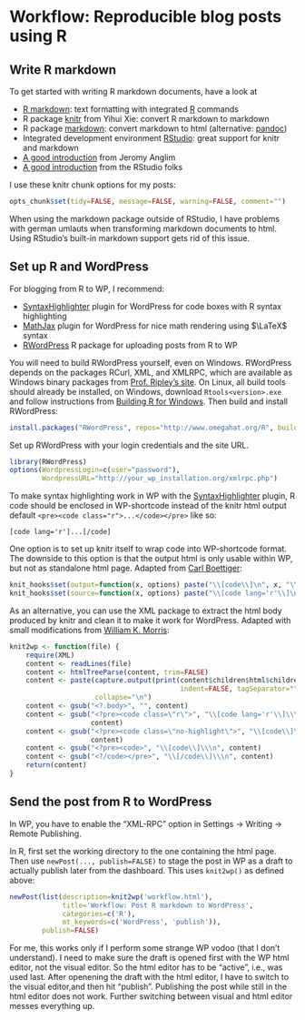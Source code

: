 Workflow: Reproducible blog posts using R
=========================

Write R markdown
-------------------------

To get started with writing R markdown documents, have a look at

 - [R markdown](http://www.rstudio.org/docs/r_markdown): text formatting with integrated [R](http://www.r-project.org/) commands
 - R package [knitr](http://yihui.name/knitr/) from Yihui Xie: convert R markdown to markdown
 - R package [markdown](http://cran.r-project.org/package=markdown): convert markdown to html (alternative: [pandoc](http://johnmacfarlane.net/pandoc/))
 - Integrated development environment [RStudio](http://www.rstudio.org/): great support for knitr and markdown
 - [A good introduction](http://jeromyanglim.blogspot.de/2012/05/getting-started-with-r-markdown-knitr.html) from Jeromy Anglim
 - [A good introduction](http://www.rstudio.org/docs/authoring/using_markdown) from the RStudio folks

I use these knitr chunk options for my posts:

```r
opts_chunk$set(tidy=FALSE, message=FALSE, warning=FALSE, comment="")
```

When using the markdown package outside of RStudio, I have problems with german umlauts when transforming markdown documents to html. Using RStudio's built-in markdown support gets rid of this issue.

Set up R and WordPress
-------------------------

For blogging from R to WP, I recommend:

 - [SyntaxHighlighter](http://wordpress.org/extend/plugins/syntaxhighlighter/) plugin for WordPress for code boxes with R syntax highlighting
 - [MathJax](http://wordpress.org/extend/plugins/mathjax-latex/) plugin for WordPress for nice math rendering using $\LaTeX$ syntax
 - [RWordPress](http://www.omegahat.org/RWordPress/) R package for uploading posts from R to WP

You will need to build RWordPress yourself, even on Windows. RWordPress depends on the packages RCurl, XML, and XMLRPC, which are available as Windows binary packages from [Prof. Ripley's site](http://www.stats.ox.ac.uk/pub/RWin/bin/windows/contrib/2.15/). On Linux, all build tools should already be installed, on Windows, download `Rtools<version>.exe` and follow instructions from [Building R for Windows](http://cran.r-project.org/bin/windows/Rtools/). Then build and install RWordPress:

```r
install.packages("RWordPress", repos="http://www.omegahat.org/R", build=TRUE)
```

Set up RWordPress with your login credentials and the site URL.

```r
library(RWordPress)
options(WordpressLogin=c(user="password"),
        WordpressURL="http://your_wp_installation.org/xmlrpc.php")
```

To make syntax highlighting work in WP with the [SyntaxHighlighter](http://wordpress.org/extend/plugins/syntaxhighlighter/) plugin, R code should be enclosed in WP-shortcode instead of the knitr html output default `<pre><code class="r">...</code></pre>` like so:

```
[code lang='r']...[/code]
```

One option is to set up knitr itself to wrap code into WP-shortcode format. The downside to this option is that the output html is only usable within WP, but not as standalone html page. Adapted from [Carl Boettiger](http://www.carlboettiger.info/wordpress/archives/3974):

<!--
knit_patterns$set(chunk.begin = '^\\[code lang="r", (.*)\\]',
chunk.end = '^\\[/code\\]')

I did not test them, though. There are patterns for other elements
such as inline R code; if you just want to borrow the syntax for HTML,
you can first

knit_patterns$set(all_patterns$html) 
-->

```r
knit_hooks$set(output=function(x, options) paste("\\[code\\]\n", x, "\\[/code\\]\n", sep=""))
knit_hooks$set(source=function(x, options) paste("\\[code lang='r'\\]\n", x, "\\[/code\\]\n", sep=""))
```

As an alternative, you can use the XML package to extract the html body produced by knitr and clean it to make it work for WordPress. Adapted with small modifications from [William K. Morris](http://wkmor1.wordpress.com/2012/07/01/rchievement-of-the-day-3-bloggin-from-r-14/):

```r
knit2wp <- function(file) {
    require(XML)
    content <- readLines(file)
    content <- htmlTreeParse(content, trim=FALSE)
    content <- paste(capture.output(print(content$children$html$children$body,
                                          indent=FALSE, tagSeparator="")),
                     collapse="\n")
    content <- gsub("<?.body>", "", content)
    content <- gsub("<?pre><code class=\"r\">", "\\[code lang='r'\\]\\\n",
                    content)
    content <- gsub("<?pre><code class=\"no-highlight\">", "\\[code\\]\\\n",
                    content)
    content <- gsub("<?pre><code>", "\\[code\\]\\\n", content)
    content <- gsub("<?/code></pre>", "\\[/code\\]\\\n", content)
    return(content)
}
```

Send the post from R to WordPress
-------------------------

In WP, you have to enable the "XML-RPC" option in Settings -> Writing -> Remote Publishing.

In R, first set the working directory to the one containing the html page. Then use `newPost(..., publish=FALSE)` to stage the post in WP as a draft to actually publish later from the dashboard. This uses `knit2wp()` as defined above:

```r
newPost(list(description=knit2wp('workflow.html'),
             title='Workflow: Post R markdown to WordPress',
             categories=c('R'),
             mt_keywords=c('WordPress', 'publish')),
        publish=FALSE)
```

For me, this works only if I perform some strange WP vodoo (that I don't understand). I need to make sure the draft is opened first with the WP html editor, not the visual editor. So the html editor has to be "active", i.e., was used last. After openening the draft with the html editor, I have to switch to the visual editor,and then hit "publish". Publishing the post while still in the html editor does not work. Further switching between visual and html editor messes everything up.

